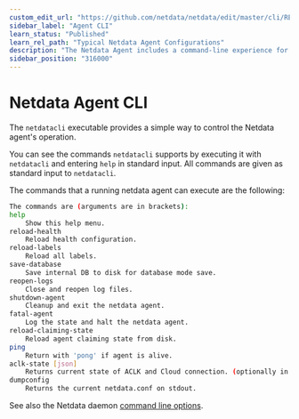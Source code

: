 ```yaml
---
custom_edit_url: "https://github.com/netdata/netdata/edit/master/cli/README.md"
sidebar_label: "Agent CLI"
learn_status: "Published"
learn_rel_path: "Typical Netdata Agent Configurations"
description: "The Netdata Agent includes a command-line experience for reloading health configuration, reopening log files, halting the daemon, and more."
sidebar_position: "316000"
---
```

# Netdata Agent CLI

The `netdatacli` executable provides a simple way to control the Netdata agent's operation. 

You can see the commands `netdatacli` supports by executing it with `netdatacli` and entering `help` in
standard input. All commands are given as standard input to `netdatacli`.

The commands that a running netdata agent can execute are the following:

```sh
The commands are (arguments are in brackets):
help
    Show this help menu.
reload-health
    Reload health configuration.
reload-labels
    Reload all labels.
save-database
    Save internal DB to disk for database mode save.
reopen-logs
    Close and reopen log files.
shutdown-agent
    Cleanup and exit the netdata agent.
fatal-agent
    Log the state and halt the netdata agent.
reload-claiming-state
    Reload agent claiming state from disk.
ping
    Return with 'pong' if agent is alive.
aclk-state [json]
    Returns current state of ACLK and Cloud connection. (optionally in json)
dumpconfig
    Returns the current netdata.conf on stdout.
```

See also the Netdata daemon [command line options](/docs/typical-netdata-agent-configurations/netdata-daemon#command-line-options).


